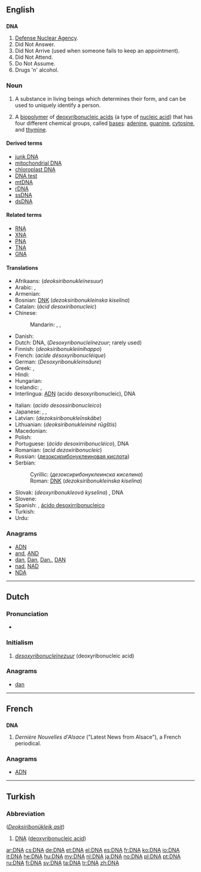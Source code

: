 {{also|dna}}
==English==
{{wikipedia}}

==={{initialism}}===
'''DNA'''

# [[w:Defense Nuclear Agency|Defense Nuclear Agency]].
# Did Not Answer.
# Did Not Arrive (used when someone fails to keep an appointment).
# Did Not Attend.
# Do Not Assume.
# Drugs 'n' alcohol.

===Noun===
{{en-noun|-}}

# A substance  in living beings which determines their form, and can be used to uniquely identify a person.
# {{biochemistry}} A [[biopolymer]] of [[deoxyribonucleic acid]]s (a type of [[nucleic acid]]) that has four different chemical groups, called [[bases]]: [[adenine]], [[guanine]], [[cytosine]], and [[thymine]].

====Derived terms====
* [[junk DNA]]
* [[mitochondrial DNA]]
* [[chloroplast DNA]]
* [[DNA test]]
* [[mtDNA]]
* [[rDNA]]
* [[ssDNA]]
* [[dsDNA]]

====Related terms====
* [[RNA]]
* [[XNA]]
* [[PNA]]
* [[TNA]]
* [[GNA]]

====Translations====
{{trans-top|deoxyribonucleic acid}}
* Afrikaans: {{t-|af|DNS}} (''deoksiribonukleïnesuur'')
* Arabic: {{t-|ar|دنا|f|tr=dinaa|sc=Arab}}, {{t-|ar|الحمض النووي الريبي منقوص الأكسجين|m|sc=Arab}}
* Armenian: {{t-|hy|ԴՆԹ|tr=DNT’}}
* Bosnian: [[DNK#Bosnian|DNK]] (''dezoksiribonukleinska kiselina'') {{f}}
* Catalan: {{t-|ca|ADN}} (''àcid desoxiribonucleic'')
* Chinese:
*: Mandarin: {{t|zh|核酸|tr=hésuān|sc=Hani}}, {{t|zh|脫氧核糖核酸|sc=Hani}}, {{t|zh|脱氧核糖核酸|tr=tuōyǎnghé táng hésuān|sc=Hani}}
* Danish: {{t+|da|dna}}
* Dutch: DNA, {{t-|nl|DNZ}} (''Desoxyribonucleïnezuur''; rarely used)
* Finnish: {{t+|fi|DNA}} (''deoksiribonukleiinihappo'')
* French: {{t+|fr|ADN}} (''acide désoxyribonucléique'') {{m}}
* German: {{t+|de|DNS}} (''Desoxyribonukleinsäure'') {{f}}
* Greek: {{t-|el|ΔΝΟ|tr=DNO|sc=Grek}}, {{t-|el|δεοξυριβονουκλεϊκό οξύ|n|tr=deoxyrivonoukleïkó oxý|sc=Grek}}
* Hindi: {{t-|hi|डीएनए|tr=ḍī'ēn'ē|sc=Deva}}
* Hungarian: {{t+|hu|DNS}}
* Icelandic: {{t-|is|DNA|n}}, {{qualifier|rare|deoxýríbósakjarnsýra}} {{t-|is|DKS|n}}
* Interlingua: [[ADN]] (acido desoxyribonucleic), DNA
{{trans-mid}}
* Italian: {{t-|it|ADN}} (''acido desossiribonucleico'') {{m}}
* Japanese: {{t+|ja|デオキシリボ核酸|tr=deokishiribo kakusan|sc=Jpan}}, {{t-|ja|ＤＮＡ|tr=dī-enu-ē|sc=Jpan}}, {{t-|ja|ディー・エヌ・エー|tr=dī-enu-ē|sc=Jpan}}
* Latvian: {{t-|lv|DNS}} (''dezoksiribonukleīnskābe'')
* Lithuanian: {{t-|lt|DNR}} (''deoksiribonukleininė rūgštis'')
* Macedonian: {{t-|mk|ДНК|f|tr=дезоксирибонуклеинска киселина}}
* Polish: {{t+|pl|DNA}}
* Portuguese: {{t+|pt|ADN}} (''ácido desoxirribonucléico''), DNA
* Romanian: {{t-|ro|ADN}} (''acid dezoxiribonucleic'') {{m}}
* Russian: {{t+|ru|ДНК|f|tr=de-en-ká}} ([[дезоксирибонуклеиновая кислота]]) {{f}}
* Serbian:
*: Cyrillic: {{t|sr|ДНК}} (''дезоксирибонуклеинска киселина'') {{f}}
*: Roman: [[DNK#Serbian|DNK]] (''dezoksiribonukleinska kiselina'') {{f}}
* Slovak: {{t-|sk|DNK}} (''deoxyribonukleová kyselina'') {{f}}, DNA {{n}}
* Slovene: {{t+|sl|DNK}}
* Spanish: {{t+|es|ADN}}, {{qualifier|written out}} [[ácido desoxirribonucleico]] {{m}}
* Turkish: {{t+|tr|DNA}}
* Urdu: {{t-|ur|ڈی این اے|tr=ḍī 'ēn 'ē|sc=ur-Arab}}
{{trans-bottom}}

===Anagrams===
* [[ADN#English|ADN]]
* [[and#English|and]], [[AND#English|AND]]
* [[dan#English|dan]], [[Dan#English|Dan]], [[Dan.#English|Dan.]], [[DAN#English|DAN]]
* [[nad#English|nad]], [[NAD#English|NAD]]
* [[NDA#English|NDA]]

----

==Dutch==

===Pronunciation===
* {{audio|Nl-DNA.ogg|Audio}}

===Initialism===
{{head|nl|initialism}}

# ''[[desoxyribonucleïnezuur]]'' (deoxyribonucleic acid)

===Anagrams===
* [[dan#Dutch|dan]]

----

==French==

==={{abbreviation|French}}===
'''DNA'''

# ''Dernière Nouvelles d'Alsace'' ("Latest News from Alsace"), a French periodical.

===Anagrams===
* [[ADN#French|ADN]]

----

==Turkish==

===Abbreviation===
{{head|tr|abbreviation}} (''[[Deoksiribonükleik asit]]'')

# [[#English|DNA]] ([[deoxyribonucleic acid]])

[[ar:DNA]]
[[cs:DNA]]
[[de:DNA]]
[[et:DNA]]
[[el:DNA]]
[[es:DNA]]
[[fr:DNA]]
[[ko:DNA]]
[[io:DNA]]
[[it:DNA]]
[[he:DNA]]
[[hu:DNA]]
[[my:DNA]]
[[nl:DNA]]
[[ja:DNA]]
[[no:DNA]]
[[pl:DNA]]
[[pt:DNA]]
[[ru:DNA]]
[[fi:DNA]]
[[sv:DNA]]
[[ta:DNA]]
[[tr:DNA]]
[[zh:DNA]]